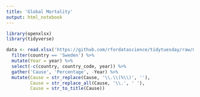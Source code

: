 ```yaml
---
title: 'Global Mortality'
output: html_notebook
---
```


```r
library(openxlsx)
library(tidyverse)
```

```r
data <- read.xlsx('https://github.com/rfordatascience/tidytuesday/raw/master/data/2018-04-16/global_mortality.xlsx') %>%
  filter(country == 'Sweden') %>%
  mutate(Year = year) %>%
  select(-c(country, country_code, year)) %>%
  gather('Cause', 'Percentage', -Year) %>%
  mutate(Cause = str_replace(Cause, '\\.\\(%\\)', ''),
         Cause = str_replace_all(Cause, '\\.', ' '),
         Cause = str_to_title(Cause))
```